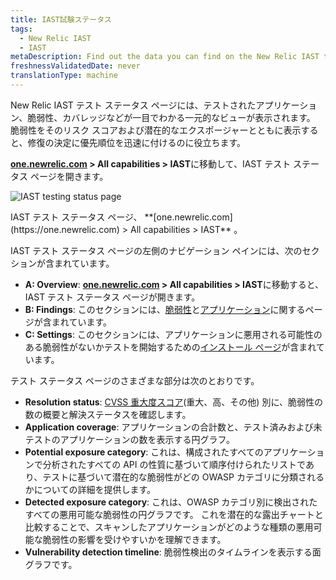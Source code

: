 ```yaml
---
title: IAST試験ステータス
tags:
  - New Relic IAST
  - IAST
metaDescription: Find out the data you can find on the New Relic IAST testing status page.
freshnessValidatedDate: never
translationType: machine
---
```



New Relic IAST テスト ステータス ページには、テストされたアプリケーション、脆弱性、カバレッジなどが一目でわかる一元的なビューが表示されます。 脆弱性をそのリスク スコアおよび潜在的なエクスポージャーとともに表示すると、修復の決定に優先順位を迅速に付けるのに役立ちます。

<DNT>**[one.newrelic.com](https://one.newrelic.com) > All capabilities > IAST**</DNT>に移動して、IAST テスト ステータス ページを開きます。

<img
  title="IAST testing status page"
  alt="IAST testing status page"
  src={iastSummary}
/>

<figcaption>
  IAST テスト ステータス ページ、 <DNT>**[one.newrelic.com](https://one.newrelic.com) > All capabilities > IAST**</DNT> 。
</figcaption>

IAST テスト ステータス ページの左側のナビゲーション ペインには、次のセクションが含まれています。

* <DNT>**A: Overview**</DNT>: <DNT>**[one.newrelic.com](https://one.newrelic.com) > All capabilities > IAST**</DNT>に移動すると、IAST テスト ステータス ページが開きます。
* <DNT>**B: Findings**</DNT>: このセクションには、[脆弱性](/docs/iast/exploitable-vulns/)と[アプリケーション](/docs/iast/applications/)に関するページが含まれています。
* <DNT>**C: Settings**</DNT>: このセクションには、アプリケーションに悪用される可能性のある脆弱性がないかテストを開始するための[インストール ページ](/docs/iast/install/)が含まれています。

テスト ステータス ページのさまざまな部分は次のとおりです。

* <DNT>**Resolution status**</DNT>: [CVSS 重大度スコア](/docs/iast/introduction/#vuln-severity)(重大、高、その他) 別に、脆弱性の数の概要と解決ステータスを確認します。
* <DNT>**Application coverage**</DNT>: アプリケーションの合計数と、テスト済みおよび未テストのアプリケーションの数を表示する円グラフ。
* <DNT>**Potential exposure category**</DNT>: これは、構成されたすべてのアプリケーションで分析されたすべての API の性質に基づいて順序付けられたリストであり、テストに基づいて潜在的な脆弱性がどの OWASP カテゴリに分類されるかについての詳細を提供します。
* <DNT>**Detected exposure category**</DNT>: これは、OWASP カテゴリ別に検出されたすべての悪用可能な脆弱性の円グラフです。 これを潜在的な露出チャートと比較することで、スキャンしたアプリケーションがどのような種類の悪用可能な脆弱性の影響を受けやすいかを理解できます。
* <DNT>**Vulnerability detection timeline**</DNT>: 脆弱性検出のタイムラインを表示する面グラフです。